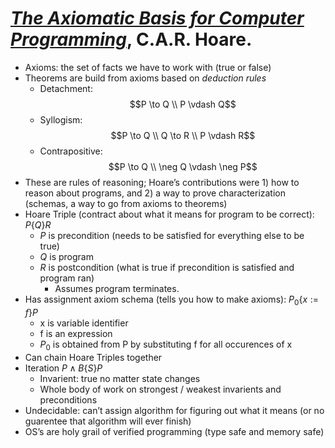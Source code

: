# [_The Axiomatic Basis for Computer Programming_](https://www.cs.cmu.edu/~crary/819-f09/Hoare69.pdf){target="_blank"}, C.A.R. Hoare. {-} 

- Axioms: the set of facts we have to work with (true or false)
- Theorems are build from axioms based on _deduction rules_ 
  - Detachment: $$P \to Q \\ P \vdash Q$$
  - Syllogism: $$P \to Q \\ Q \to R \\ P \vdash R$$
  - Contrapositive: $$P \to Q \\ \neg Q \vdash \neg P$$
- These are rules of reasoning; Hoare's contributions were 1) how to reason about programs, and 2) a way to prove characterization (schemas, a way to go from axioms to theorems)
- Hoare Triple (contract about what it means for program to be correct): $P\{Q\}R$
  - $P$ is precondition (needs to be satisfied for everything else to be true)
  - $Q$ is program 
  - $R$ is postcondition (what is true if precondition is satisfied and program ran)
    - Assumes program terminates. 
- Has assignment axiom schema (tells you how to make axioms): $P_0 \{x := f\}P$
  - x is variable identifier
  - f is an expression
  - $P_0$ is obtained from P by substituting f for all occurences of x
- Can chain Hoare Triples together
- Iteration $P \land B\{S\}P$
  - Invarient: true no matter state changes
  - Whole body of work on strongest / weakest invarients and preconditions
- Undecidable: can't assign algorithm for figuring out what it means (or no guarentee that algorithm will ever finish)
- OS's are holy grail of verified programming (type safe and memory safe)
